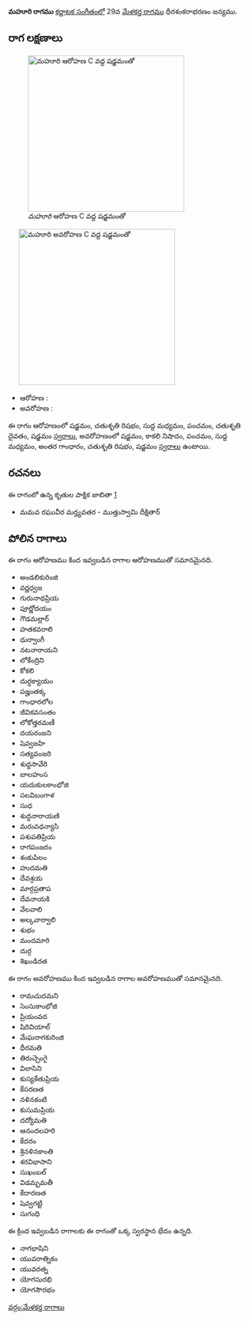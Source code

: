 {{Infobox ragam
	| name          	= మహూరి
	| synonym	    	= 
	| mela          	= 
	| chakra        	= 
	| janaka        	= 
	| type          	= ఔడవ-షడవ
	| arohanam      	= {{svaraC|S|R2|M1|P|D2|S'}} 
	| avarohanam    	= {{svaraC|S'|N3|P|M1|G3|R2|S}}
	| jeeva         	=
	| chhaya        	=
	| nyasa         	=
	| vishesha      	= 
	| equivalent  		= 
}}
{{కర్ణాటక సంగీత రాగాలు}}
'''మహూరి రాగము''' [[కర్ణాటక సంగీతం]]లో 29వ [[మేళకర్త రాగము]] ధీరశంకరాభరణం జన్యము. 


==రాగ లక్షణాలు==
[[Image:mahuri_ar_kb2wiki.png|thumb|right|316px|''మహూరి'' ఆరోహణ C వద్ద షడ్జమంతో]]
	[[Image:mahuri_av_kb2wiki.png|thumb|right|316px|''మహూరి'' అవరోహణ C వద్ద షడ్జమంతో]]

* ఆరోహణ : {{svaraC|S|R2|M1|P|D2|S'}} 
* అవరోహణ : {{svaraC|S'|N3|P|M1|G3|R2|S}}

ఈ రాగం ఆరోహణంలో షడ్జమం, చతుశృతి రిషభం, సుద్ద మధ్యమం, పంచమం, చతుశృతి దైవతం, షడ్జమం [[స్వరాలు]], అవరోహణంలో షడ్జమం, కాకలి  నిషాదం, పంచమం, సుద్ద మధ్యమం, అంతర గాంధారం, చతుశృతి రిషభం, షడ్జమం [[స్వరాలు]] ఉంటాయి.

==రచనలు==
ఈ రాగంలో ఉన్న కృతుల పాక్షిక జాబితా [https://github.com/ssrihari/ragavardhini/blob/master/ragas/kritis.psv]
* మమవ రఘువీర మర్త్యవతర - ముత్తుస్వామి దీక్షితార్




==పోలిన రాగాలు==
ఈ రాగం ఆరోహణము కింద ఇవ్వబడిన రాగాల ఆరోహణముతో సమానమైనది.
* అండలికురింజి
* వర్ణధ్వజ
* గురునాథప్రియ
* పూర్ణోదయం
*  గౌడమల్లార్
* హతకవరాలి
* ధుర్వాంగీ
* నటనారాయని
* లోకేంద్రిని
* కోకలి
* దుర్ధక్యాయం
* పజ్హంతక్క
*  గాంధారలోల
* జీవికవసంతం
* లోకోత్తరమణీ
* దయరంజని
*  షెవ్వజహి
* సత్యవంజరి
* శుధ్ధసావేరి
* బాలహంస
* యదుకులకాంభోజి
* సలవిబంగాళ
* సుధ
* శుద్ధనారాయణి
* మరువధన్యాసి
*  పశుపతిప్రియ
* రాగపంజరం
* శంకుపిలం
* హుదమతి
* దేవశ్రయ
* మార్గప్రతాప
* దేవనాయకి
* వేలవాలి
* అల్కవార్వాలి
* శుభం
* మందమారి
* దుర్గ
* శిఖండిరత

ఈ రాగం అవరోహణము కింద ఇవ్వబడిన రాగాల అవరోహణముతో సమానమైనది.
* రామచుదమని
* సెంసుకాంభోజి
* ప్రియంవద
* షిరివియాల్
* మేఘరాగకురింజి
* ధీరమతి
* తిరుచ్చెంగై
* విలాసిని
*  కుస్యకేతుప్రియ
* కేసరణత
* నళినకంటి
* కుసుమప్రియ
* దద్యోమతి
* ఆనందలహరి
* కేదరం
* శ్రినళినకాంతి
* శరవిభాసాని
* సుఖంబల్
* విడమ్బమతీ
* కేదారణత
* షెవ్వగట్టి
* సుగంధి

ఈ క్రింద ఇవ్వబడిన రాగాలకు ఈ రాగంతో ఒక్క స్వరస్థాన భేదం ఉన్నది.
* నాగభాషిని
* యువరాత్నికం
* యువరత్న
* యోగసురభి
* యోగసౌరభం



[[వర్గం:మేళకర్త రాగాలు]]
